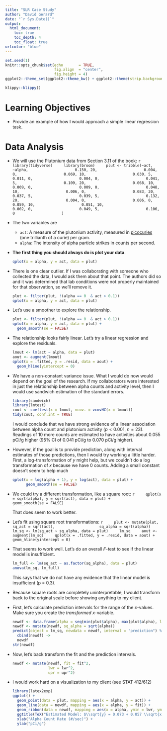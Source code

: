 ```yaml
---
title: "SLR Case Study"
author: "David Gerard"
date: "`r Sys.Date()`"
output:  
  html_document:
    toc: true
    toc_depth: 4
    toc_float: true
urlcolor: "blue"
---
```


```r
set.seed(1)
knitr::opts_chunk$set(echo       = TRUE, 
                      fig.align  = "center",
                      fig.height = 4)
ggplot2::theme_set(ggplot2::theme_bw() + ggplot2::theme(strip.background = ggplot2::element_rect(fill = "white")))
```

```r
klippy::klippy()
```

# Learning Objectives

- Provide an example of how I would approach a simple linear regression task.

# Data Analysis

- We will use the Plutonium data from Section 3.11 of the book:
    ```r
    library(tidyverse)
    library(broom)
    plut <- tribble(~act, ~alpha,
                    0.150, 20,
                    0.004, 0,
                    0.069, 10,
                    0.030, 5,
                    0.011, 0,
                    0.004, 0,
                    0.041, 5,
                    0.109, 20,
                    0.068, 10,
                    0.009, 0,
                    0.009, 0,
                    0.048, 10,
                    0.006, 0,
                    0.083, 20,
                    0.037, 5,
                    0.039, 5,
                    0.132, 20,
                    0.004, 0,
                    0.006, 0,
                    0.059, 10,
                    0.051, 10,
                    0.002, 0,
                    0.049, 5,
                    0.106, 0
                    )
    ```
    
- The two variables are
    - `act`: A measure of the plutonium activity, measured in [picocuries](https://en.wikipedia.org/wiki/Curie_(unit)) (one trillianth of a curie) per gram.
    - `alpha`: The intensity of alpha particle strikes in counts per second.
    
- **The first thing you should always do is plot your data**.

    ```r
    qplot(x = alpha, y = act, data = plut)
    ```

- There is one clear outlier. If I was collaborating with someone who collected the data, I would ask them about that point. The authors did so and it was determined that lab conditions were not properly maintained for that observation, so we'll remove it.

    ```r
    plut <- filter(plut, !(alpha == 0  & act > 0.1))
    qplot(x = alpha, y = act, data = plut)
    ```
    
    
- Let's use a smoother to explore the relationship.

    ```r
    plut <- filter(plut, !(alpha == 0  & act > 0.1))
    qplot(x = alpha, y = act, data = plut) +
      geom_smooth(se = FALSE)
    ```

- The relationship looks fairly linear. Let's try a linear regression and explore the residuals.

    ```r
    lmout <- lm(act ~ alpha, data = plut)
    aout <- augment(lmout)
    qplot(x = .fitted, y = .resid, data = aout) +
      geom_hline(yintercept = 0)
    ```

- We have a non-constant variance issue. What I would do now would depend on the goal of the research. If my collaborators were interested in just the relationship between alpha counts and activity level, then I would use sandwich estimation of the standard errors.

    ```r
    library(sandwich)
    library(lmtest)
    cout <- coeftest(x = lmout, vcov. = vcovHC(x = lmout))
    tidy(cout, conf.int = TRUE)
    ```
    
    I would conclude that we have strong evidence of a linear association between alpha count and plutonium activity ($p < 0.001$, $n = 23$). Readings of 10 more counts are estimated to have activities about 0.055 pCi/g higher (95\% CI of 0.041 pCi/g to 0.070 pCi/g higher).

- However, if the goal is to provide prediction, along with interval estimates of those predictions, then I would try working a little harder. First, a log-transformation of $y$ might help, but we couldn't do a log transformation of $x$ because we have 0 counts. Adding a small constant doesn't seem to help much

    ```r
    qplot(x = log(alpha + 1), y = log(act), data = plut) +
          geom_smooth(se = FALSE)
    ```

- We could try a different transformation, like a square root:
    ```r
    qplot(x = sqrt(alpha), y = sqrt(act), data = plut) +
          geom_smooth(se = FALSE)
    ```

    That does seem to work better.

- Let's fit using square root transformations:
    ```r
    plut <- mutate(plut, sq_act = sqrt(act),
                   sq_alpha = sqrt(alpha))
    lm_sq <- lm(sq_act ~ sq_alpha, data = plut)
    lm_sq
    aout <- augment(lm_sq)
    qplot(x = .fitted, y = .resid, data = aout) +
      geom_hline(yintercept = 0)
    ```
    
- That seems to work well. Let's do an overall $F$-test to see if the linear model is insufficient.

    ```r
    lm_full <- lm(sq_act ~ as.factor(sq_alpha), data = plut)
    anova(lm_sq, lm_full)
    ```

    This says that we do not have any evidence that the linear model is insufficient (p = 0.3).
    
- Because square roots are completely uninterpretable, I would transform back to the original scale before showing anything to my client.

- First, let's calculate prediction intervals for the range of the $x$-values. Make sure you create the *transformed* $x$-variable.

    ```r
    newdf <- data.frame(alpha = seq(min(plut$alpha), max(plut$alpha), length.out = 200))
    newdf <- mutate(newdf, sq_alpha = sqrt(alpha))
    predict(object = lm_sq, newdata = newdf, interval = "prediction") %>%
      cbind(newdf) ->
      newdf
    str(newdf)
    ```

- Now, let's back transform the fit and the prediction intervals.

    ```r
    newdf <- mutate(newdf, fit = fit^2,
                    lwr = lwr^2,
                    upr = upr^2)
    ```


- I would work hard on a visualization to my client (see STAT 412/612)

    ```r
    library(latex2exp)
    ggplot() +
      geom_point(data = plut, mapping = aes(x = alpha, y = act)) +
      geom_line(data = newdf, mapping = aes(x = alpha, y = fit)) +
      geom_ribbon(data = newdf, mapping = aes(x = alpha, ymin = lwr, ymax = upr), alpha = 0.2, fill = "blue") +
      ggtitle(TeX("Estimated Model: $\\sqrt{y} = 0.073 + 0.057 \\sqrt{x} + noise$")) +
      xlab("Alpha Count Rate (#/sec)") +
      ylab("pCi/g")
    ```
    
